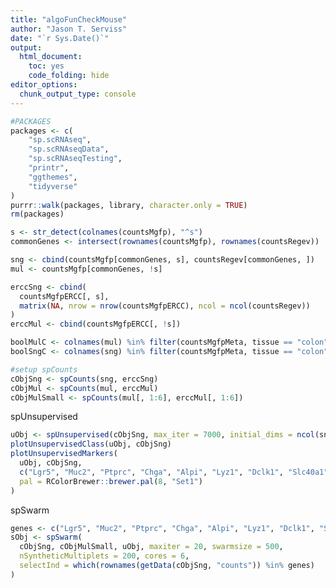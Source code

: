 ```yaml
---
title: "algoFunCheckMouse"
author: "Jason T. Serviss"
date: "`r Sys.Date()`"
output:
  html_document:
    toc: yes
    code_folding: hide
editor_options: 
  chunk_output_type: console
---
```


```r
#PACKAGES
packages <- c(
    "sp.scRNAseq",
    "sp.scRNAseqData",
    "sp.scRNAseqTesting",
    "printr",
    "ggthemes",
    "tidyverse"
)
purrr::walk(packages, library, character.only = TRUE)
rm(packages)
```

```r
s <- str_detect(colnames(countsMgfp), "^s")
commonGenes <- intersect(rownames(countsMgfp), rownames(countsRegev))

sng <- cbind(countsMgfp[commonGenes, s], countsRegev[commonGenes, ])
mul <- countsMgfp[commonGenes, !s]

erccSng <- cbind(
  countsMgfpERCC[, s], 
  matrix(NA, nrow = nrow(countsMgfpERCC), ncol = ncol(countsRegev))
)
erccMul <- cbind(countsMgfpERCC[, !s])

boolMulC <- colnames(mul) %in% filter(countsMgfpMeta, tissue == "colon")$sample
boolSngC <- colnames(sng) %in% filter(countsMgfpMeta, tissue == "colon")$sample

#setup spCounts
cObjSng <- spCounts(sng, erccSng)
cObjMul <- spCounts(mul, erccMul)
cObjMulSmall <- spCounts(mul[, 1:6], erccMul[, 1:6])
```

spUnsupervised
```r
uObj <- spUnsupervised(cObjSng, max_iter = 7000, initial_dims = ncol(sng), seed = 87689)
plotUnsupervisedClass(uObj, cObjSng)
plotUnsupervisedMarkers(
  uObj, cObjSng, 
  c("Lgr5", "Muc2", "Ptprc", "Chga", "Alpi", "Lyz1", "Dclk1", "Slc40a1"), 
  pal = RColorBrewer::brewer.pal(8, "Set1")
)
```

spSwarm
```r
genes <- c("Lgr5", "Muc2", "Ptprc", "Chga", "Alpi", "Lyz1", "Dclk1", "Slc40a1")
sObj <- spSwarm(
  cObjSng, cObjMulSmall, uObj, maxiter = 20, swarmsize = 500, 
  nSyntheticMultiplets = 200, cores = 6, 
  selectInd = which(rownames(getData(cObjSng, "counts")) %in% genes)
)
```

